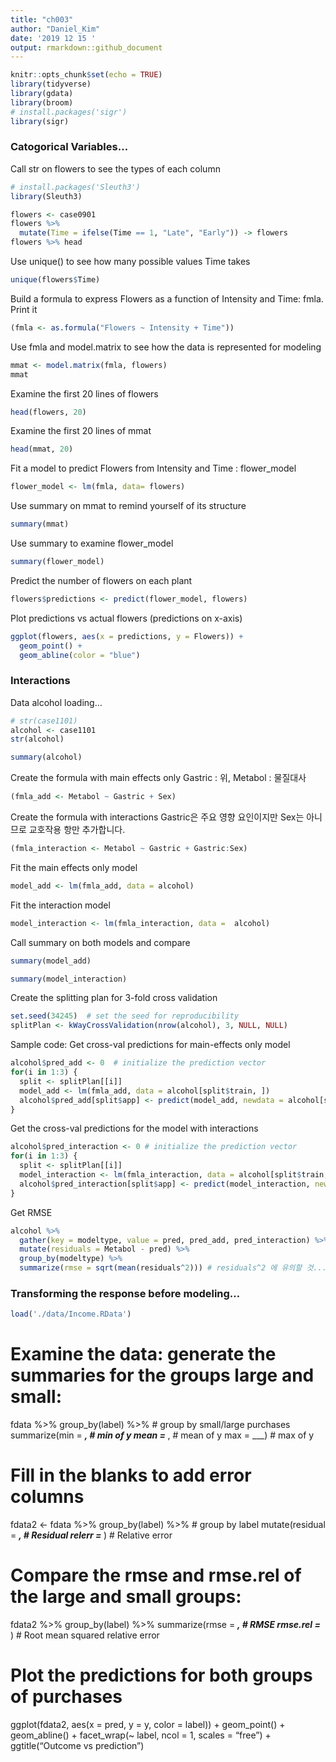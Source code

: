 ```yaml
---
title: "ch003"
author: "Daniel_Kim"
date: '2019 12 15 '
output: rmarkdown::github_document
---
```


```r
knitr::opts_chunk$set(echo = TRUE)
library(tidyverse)
library(gdata)
library(broom)
# install.packages('sigr')
library(sigr)
```


### Catogorical Variables...

 Call str on flowers to see the types of each column

```r
# install.packages('Sleuth3')
library(Sleuth3)
```

```r
flowers <- case0901
flowers %>%
  mutate(Time = ifelse(Time == 1, "Late", "Early")) -> flowers
flowers %>% head
```


Use unique() to see how many possible values Time takes

```r
unique(flowers$Time)
```


 Build a formula to express Flowers as a function of Intensity and Time: fmla. Print it
 
```r
(fmla <- as.formula("Flowers ~ Intensity + Time"))
```
 
Use fmla and model.matrix to see how the data is represented for modeling

```r
mmat <- model.matrix(fmla, flowers)
mmat
```


 Examine the first 20 lines of flowers
 
```r
head(flowers, 20)
```
 

 Examine the first 20 lines of mmat

```r
head(mmat, 20)
```


Fit a model to predict Flowers from Intensity and Time : flower_model

```r
flower_model <- lm(fmla, data= flowers)
```

Use summary on mmat to remind yourself of its structure

```r
summary(mmat)
```

Use summary to examine flower_model 

```r
summary(flower_model)
```


Predict the number of flowers on each plant

```r
flowers$predictions <- predict(flower_model, flowers)
```


Plot predictions vs actual flowers (predictions on x-axis)

```r
ggplot(flowers, aes(x = predictions, y = Flowers)) + 
  geom_point() +
  geom_abline(color = "blue") 
```

### Interactions

Data alcohol loading...

```r
# str(case1101)
alcohol <- case1101
str(alcohol)
```

```r
summary(alcohol)
```


Create the formula with main effects only
Gastric : 위, Metabol : 물질대사

```r
(fmla_add <- Metabol ~ Gastric + Sex)
```

Create the formula with interactions
Gastric은 주요 영향 요인이지만 Sex는 아니므로 교호작용 항만 추가합니다.

```r
(fmla_interaction <- Metabol ~ Gastric + Gastric:Sex)
```

Fit the main effects only model

```r
model_add <- lm(fmla_add, data = alcohol)
```

Fit the interaction model

```r
model_interaction <- lm(fmla_interaction, data =  alcohol)
```

Call summary on both models and compare

```r
summary(model_add)
```


```r
summary(model_interaction)
```

Create the splitting plan for 3-fold cross validation

```r
set.seed(34245)  # set the seed for reproducibility
splitPlan <- kWayCrossValidation(nrow(alcohol), 3, NULL, NULL)
```


Sample code: Get cross-val predictions for main-effects only model

```r
alcohol$pred_add <- 0  # initialize the prediction vector
for(i in 1:3) {
  split <- splitPlan[[i]]
  model_add <- lm(fmla_add, data = alcohol[split$train, ])
  alcohol$pred_add[split$app] <- predict(model_add, newdata = alcohol[split$app, ])
}
```


Get the cross-val predictions for the model with interactions

```r
alcohol$pred_interaction <- 0 # initialize the prediction vector
for(i in 1:3) {
  split <- splitPlan[[i]]
  model_interaction <- lm(fmla_interaction, data = alcohol[split$train, ])
  alcohol$pred_interaction[split$app] <- predict(model_interaction, newdata = alcohol[split$app, ])
}
```


Get RMSE

```r
alcohol %>% 
  gather(key = modeltype, value = pred, pred_add, pred_interaction) %>%
  mutate(residuals = Metabol - pred) %>%      
  group_by(modeltype) %>%
  summarize(rmse = sqrt(mean(residuals^2))) # residuals^2 에 유의할 것...
```

### Transforming the response before modeling...

```r
load('./data/Income.RData')
```



# Examine the data: generate the summaries for the groups large and small:
fdata %>% 
    group_by(label) %>%     # group by small/large purchases
    summarize(min  = ___,   # min of y
              mean = ___,   # mean of y
              max  = ___)   # max of y

# Fill in the blanks to add error columns
fdata2 <- fdata %>% 
         group_by(label) %>%       # group by label
           mutate(residual = ___,  # Residual
                  relerr   = ___)  # Relative error

# Compare the rmse and rmse.rel of the large and small groups:
fdata2 %>% 
  group_by(label) %>% 
  summarize(rmse     = ___,   # RMSE
            rmse.rel = ___)   # Root mean squared relative error
            
# Plot the predictions for both groups of purchases
ggplot(fdata2, aes(x = pred, y = y, color = label)) + 
  geom_point() + 
  geom_abline() + 
  facet_wrap(~ label, ncol = 1, scales = "free") + 
  ggtitle("Outcome vs prediction")